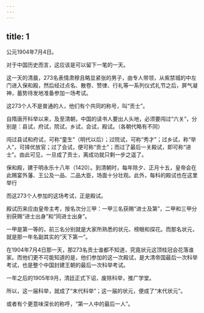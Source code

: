 ```yaml
---
---
---
```

title: 1
---



公元1904年7月4日。

对于中国历史而言，这应该是可以留下一笔的一天。

这一天的清晨，273名表情肃穆且略显紧张的男子，由专人带领，从紫禁城的中左门进入保和殿，然后经过点名、散卷、赞律、行礼等一系列仪式礼节之后，屏气凝神，蓄势待发地准备参加一场考试。

这273个人不是普通的人，他们有个共同的称号，叫“贡士”。

自隋唐开科举以来，及至清朝，中国的读书人要出人头地，必须要闯过“六关”，分别是：县试，府试，院试，乡试，会试，殿试。（各朝代略有不同）

闯过县试和府试，可称“童生”（明代以后）；过院试，可称“秀才”；过乡试，称“举人”，可择优放官；过了会试，便可称“贡士”；而过了最后一关殿试，即可称“进士”。由此可见，一旦成了贡士，离成功就只剩一步之遥了。

保和殿，建于明永乐十八年（1420）。到清朝时，每年除夕、正月十五，皇帝会在此赐宴外藩、王公及一品、二品大臣，场面十分壮观。此外，每科的殿试也在这里举行



而这273个人参加的这场考试，正是殿试。

殿试历来应由皇帝主考，按名次分三甲：一甲三名获赐“进士及第”，二甲和三甲分别获赐“进士出身”和“同进士出身”。

一甲是第一等的，前三名分别就是大家所熟悉的状元、榜眼和探花。而那名状元，就是那一年名副其实的“天下第一”。

在1904年7月4日那一天，那273名贡士谁都不知道，究竟状元这顶桂冠会花落谁家。而他们更不可能知道的是，他们参加的这一次殿试，是大清帝国最后一次科举考试，也是整个中国封建王朝的最后一次科举考试。

一年之后的1905年9月，清廷正式下诏，废除科举，推广学堂。

所以，这一届科举，就成了“末代科举”；这一届的状元，便成了“末代状元”。

或者有个更意味深长的称呼，“第一人中的最后一人”。
